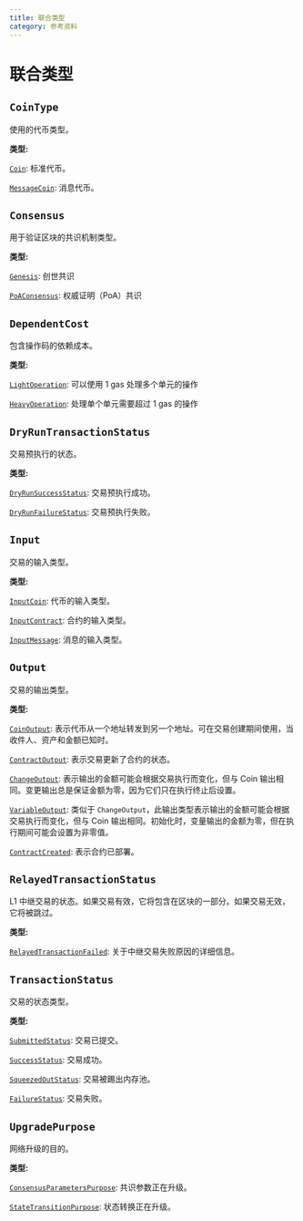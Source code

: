 ```yaml
---
title: 联合类型
category: 参考资料
---
```


# 联合类型

## `CoinType`

使用的代币类型。

**类型:**

[`Coin`](/docs/reference/objects/#coin): 标准代币。

[`MessageCoin`](/docs/reference/objects/#messagecoin): 消息代币。

## `Consensus`

用于验证区块的共识机制类型。

**类型:**

[`Genesis`](/docs/reference/objects/#genesis): 创世共识

[`PoAConsensus`](/docs/reference/objects/#poaconsensus): 权威证明（PoA）共识

## `DependentCost`

包含操作码的依赖成本。

**类型:**

[`LightOperation`](/docs/reference/objects/#lightoperation): 可以使用 1 gas 处理多个单元的操作

[`HeavyOperation`](/docs/reference/objects/#heavyoperation): 处理单个单元需要超过 1 gas 的操作

## `DryRunTransactionStatus`

交易预执行的状态。

**类型:**

[`DryRunSuccessStatus`](/docs/reference/objects/#dryrunsuccessstatus): 交易预执行成功。

[`DryRunFailureStatus`](/docs/reference/objects/#dryrunfailurestatus): 交易预执行失败。

## `Input`

交易的输入类型。

**类型:**

[`InputCoin`](/docs/reference/objects/#inputcoin): 代币的输入类型。

[`InputContract`](/docs/reference/objects/#inputcontract): 合约的输入类型。

[`InputMessage`](/docs/reference/objects/#inputmessage): 消息的输入类型。

## `Output`

交易的输出类型。

**类型:**

[`CoinOutput`](/docs/reference/objects/#coinoutput): 表示代币从一个地址转发到另一个地址。可在交易创建期间使用，当收件人、资产和金额已知时。

[`ContractOutput`](/docs/reference/objects/#contractoutput): 表示交易更新了合约的状态。

[`ChangeOutput`](/docs/reference/objects/#changeoutput): 表示输出的金额可能会根据交易执行而变化，但与 Coin 输出相同。变更输出总是保证金额为零，因为它们只在执行终止后设置。

[`VariableOutput`](/docs/reference/objects/#variableoutput): 类似于 `ChangeOutput`，此输出类型表示输出的金额可能会根据交易执行而变化，但与 Coin 输出相同。初始化时，变量输出的金额为零，但在执行期间可能会设置为非零值。

[`ContractCreated`](/docs/reference/objects/#contractcreated): 表示合约已部署。

## `RelayedTransactionStatus`

L1 中继交易的状态。如果交易有效，它将包含在区块的一部分。如果交易无效，它将被跳过。

**类型:**

[`RelayedTransactionFailed`](/docs/reference/objects/#relayedtransactionfailed): 关于中继交易失败原因的详细信息。

## `TransactionStatus`

交易的状态类型。

**类型:**

[`SubmittedStatus`](/docs/reference/objects/#submittedstatus): 交易已提交。

[`SuccessStatus`](/docs/reference/objects/#successstatus): 交易成功。

[`SqueezedOutStatus`](/docs/reference/objects/#squeezedoutstatus): 交易被踢出内存池。

[`FailureStatus`](/docs/reference/objects/#failurestatus): 交易失败。

## `UpgradePurpose`

网络升级的目的。

**类型:**

[`ConsensusParametersPurpose`](/docs/reference/objects/#consensusparameterspurpose): 共识参数正在升级。

[`StateTransitionPurpose`](/docs/reference/objects/#statetransitionpurpose): 状态转换正在升级。
